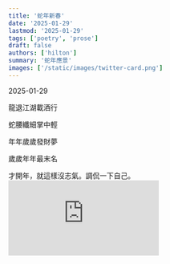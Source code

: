 ```yaml
---
title: '蛇年新春'
date: '2025-01-29'
lastmod: '2025-01-29'
tags: ['poetry', 'prose']
draft: false
authors: ['hilton']
summary: '蛇年應景'
images: ['/static/images/twitter-card.png']
---
```




<time>2025-01-29</time>

<WVert>

龍退江湖載酒行

蛇腰纖細掌中輕

年年歲歲發財夢

歲歲年年最末名

</WVert>
才開年，就這樣沒志氣。調侃一下自己。

<iframe
    className="w-full aspect-video self-stretch md:min-h-96"
    src="https://www.youtube.com/embed/Iw0_SRbelzI"
    frameBorder="0"
    title="Product Overview Video"
    aria-hidden="true"
/>
